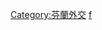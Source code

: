 {{Commonscat|Bilateral relations of Finland}}

[[Category:芬蘭外交|Category:芬蘭外交]]
[[Category:各国双边关系|f]]